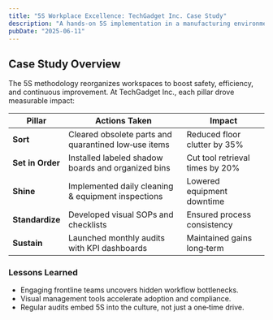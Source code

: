 ```yaml
---
title: "5S Workplace Excellence: TechGadget Inc. Case Study"
description: "A hands‑on 5S implementation in a manufacturing environment—Sort, Set in Order, Shine, Standardize, Sustain—delivering lasting efficiency and quality gains."
pubDate: "2025-06-11"
---
```


## Case Study Overview

The 5S methodology reorganizes workspaces to boost safety, efficiency, and continuous improvement. At TechGadget Inc., each pillar drove measurable impact:

| Pillar               | Actions Taken                                        | Impact                                  |
| -------------------- | ---------------------------------------------------- | --------------------------------------- |
| **Sort**             | Cleared obsolete parts and quarantined low‑use items | Reduced floor clutter by 35%            |
| **Set in Order**     | Installed labeled shadow boards and organized bins   | Cut tool retrieval times by 20%         |
| **Shine**            | Implemented daily cleaning & equipment inspections   | Lowered equipment downtime              |
| **Standardize**      | Developed visual SOPs and checklists                 | Ensured process consistency             |
| **Sustain**          | Launched monthly audits with KPI dashboards          | Maintained gains long‑term              |

### Lessons Learned

- Engaging frontline teams uncovers hidden workflow bottlenecks.  
- Visual management tools accelerate adoption and compliance.  
- Regular audits embed 5S into the culture, not just a one‑time drive.
